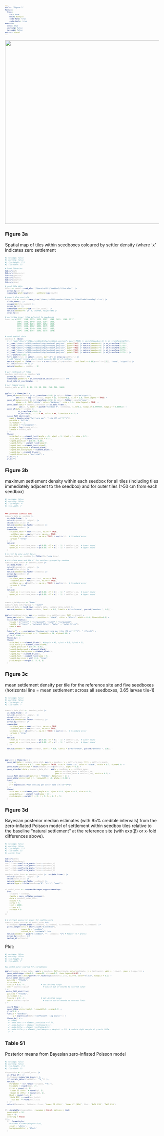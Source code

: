```yaml
---
title: "Figure 3"
format:
  html:
    toc: true
    math: mathjax
    code-fold: true
    code-tools: true
execute:
  echo: true
  warning: false
  message: false
editor: visual
---
```


::: cell
```{=html}
<style>
  code, pre {
    font-size: 65%;
    color:darkgrey;
  }
</style>
```
:::

![](images/clipboard-324896622.png){width="600"}

### Figure 3a

Spatial map of tiles within seedboxes coloured by settler density (where ‘x’ indicates zero settlement

```r
#| message: false
#| warning: false
#| fig-height: 7.5
#| fig-width: 11

# load libraries
library(sf)
library(tidyverse)
library(janitor)
library(readxl)
library(leaflet)
library(brms)

# read tile data
tiles <- readxl::read_xlsx("/Users/rof011/seedbox2/tiles.xlsx") |>
  group_by(id) |> 
  summarise(plot=mean(plot), settlers=sum(count)) 

# import slrp controls
tiles_slrp <- readxl::read_xlsx("/Users/rof011/seedbox2/data_SetTilesSlowReleaseExp3.xlsx") |>
  clean_names() |> 
  rename(id=tile_number) |> 
  group_by(id) |> 
  summarise(settlers=sum(settler_count)) |> 
  mutate(seedbox=0) |>  #, dsm=NA, height=NA) |> 
  drop_na(id)

# vectorise inner tiles adjacent to seedboxes
inner <- c(1217, 1268, 1253, 1121, 1207, 1240, 1021, 1291, 1217,
           1084, 1039, 1040, 1213, 1254, 1029, 
           1099, 1034, 1284, 1027, 1252, 1056, 
           1073, 1086, 1002, 1005, 1179, 1047,
           1187, 1104, 1149, 1130, 1197, 1127,
           1194, 1193, 1107, 1191, 1175, 1178)


# read spatial data
seedbox <- rbind(
  # st_read("/Users/rof011/seedbox2/shp/Seedbox1.geojson", quiet=TRUE) |> mutate(seedbox=1) |> st_transform(32755),
  st_read("/Users/rof011/seedbox2/shp/Seedbox2.geojson", quiet=TRUE) |> mutate(seedbox=2) |> st_transform(32755),
  st_read("/Users/rof011/seedbox2/shp/Seedbox3.geojson", quiet=TRUE) |> mutate(seedbox=3) |> st_transform(32755),
  st_read("/Users/rof011/seedbox2/shp/Seedbox4.geojson", quiet=TRUE) |> mutate(seedbox=4) |> st_transform(32755),
  st_read("/Users/rof011/seedbox2/shp/Seedbox5.geojson", quiet=TRUE) |> mutate(seedbox=5) |> st_transform(32755),
  st_read("/Users/rof011/seedbox2/shp/Seedbox6.geojson", quiet=TRUE) |> mutate(seedbox=6) |> st_transform(32755)) |> 
  st_transform(4326) |> 
  left_join(tiles |> select(-plot), by="id") |> drop_na(settlers) |> 
  # add "signal" binary where count exceeds 80% CI of controls
  mutate(signal = ifelse(settlers < t.test(tiles_slrp$settlers, conf.level = 0.80)$conf.int[[2]], "none", "signal")) |> 
  filter(!seedbox == 1) |> 
  mutate(seedbox = seedbox - 1)


# get centroids of tiles
seedbox_centroids <- seedbox %>%
  group_by(seedbox) %>%
  summarize(geometry = st_centroid(st_union(geometry))) %>%  
  bind_cols(st_coordinates(.))

# set legend scale
breaks_vals <- c(2, 5, 10, 20, 50, 100, 250, 500, 1000)


ggplot() + theme_bw() +
  geom_sf(data=seedbox |> st_transform(4326) |> dplyr::filter(signal=="signal"), 
          aes(fill = log(settlers)), shape = 21, stroke=0.1, size = 1.8, show.legend = TRUE) +
  geom_sf(data=seedbox |> st_transform(4326) |> dplyr::filter(signal=="none"), 
          shape = 4, fill="white", color="darkgrey", size = 1.6, show.legend = TRUE) +
  geom_label(data = seedbox_centroids |> as.data.frame(), 
             aes(X, Y, label = paste0("Seedbox #", seedbox)), size=3.2, nudge_x=-0.000084, nudge_y = 0.000022) +
  geom_sf(data = seedbox |> 
            st_transform(4326) |> 
            st_buffer(8), fill = NA, color = NA, linewidth = 0.5) +
  scale_fill_distiller(
    name = bquote(atop("Settlers per", "tile (75 cm"^2*")")),
    palette = "RdYlBu",
    direction = -1,
    na.value = "transparent",
    breaks = log(breaks_vals),
    labels = breaks_vals
  ) +
  theme(
    axis.text.x = element_text(angle = 45, vjust = 1, hjust = 1, size = 6.5),
    axis.text.y = element_text(size = 6.5),
    legend.position = c(0.85, 0.35),
    legend.title = element_text(size=7),
    legend.text = element_text(size=5),
    legend.background = element_blank(),
    legend.box.background = element_blank(),
    legend.key = element_blank(),
    legend.direction = "vertical") + 
  xlab("") + 
  ylab("")
```

### Figure 3b

maximum settlement density within each seedbox for all tiles (including tiles immediately adjacent to the seedbox) and for outer tiles (\>50 cm from each seedbox)

```r
#| message: false
#| warning: false
#| fig-height: 4
#| fig-width: 7



### generate summary data
summary_data <- seedbox |>
  as.data.frame() |> 
  select(-geometry, -signal) |> 
  rbind(tiles_slrp) |> 
  mutate(seedbox=as.factor(seedbox)) |> 
  group_by(seedbox) |>
  summarise(
    settlers_mean = mean(settlers, na.rm = TRUE),
     settlers_max = max(settlers, na.rm = TRUE),
    settlers_se = sd(settlers, na.rm = TRUE) / sqrt(n()),  # Standard error
    .groups = "drop"
  ) |>
  mutate(
    lower_ci = settlers_mean - qt(0.80, df = n() - 1) * settlers_se,  # Lower bound
    upper_ci = settlers_mean + qt(0.80, df = n() - 1) * settlers_se   # Upper bound
  )

# filter to only outer tiles
seedbox_outer <- seedbox |> filter(!id %in% inner)

# Calculate mean and 95% CI for settlers grouped by seedbox
summary_data_outer <- seedbox_outer |>
  as.data.frame() |> 
  select(-geometry, -signal) |> 
  rbind(tiles_slrp) |> 
  mutate(seedbox=as.factor(seedbox)) |> 
  group_by(seedbox) |>
  summarise(
    settlers_mean = mean(settlers, na.rm = TRUE),
     settlers_max = max(settlers, na.rm = TRUE),
    settlers_se = sd(settlers, na.rm = TRUE) / sqrt(n()),  # Standard error
    .groups = "drop"
  ) |>
  mutate(
    lower_ci = settlers_mean - qt(0.80, df = n() - 1) * settlers_se,  # Lower bound
    upper_ci = settlers_mean + qt(0.80, df = n() - 1) * settlers_se   # Upper bound
  ) 


summary_data$group <- "inner"
summary_data_outer$group <- "outer"
combined_data <- bind_rows(summary_data, summary_data_outer) |>
  mutate(seedbox = factor(seedbox, levels = 0:5, labels = c("reference", paste0("seedbox ", 1:5))))


ggplot(combined_data, aes(x = seedbox, y = settlers_max, fill = group)) +
  geom_bar(stat = "identity", position = "stack", color = "black", width = 0.6, linewidth=0.3) +
  scale_fill_manual(
    values = c("inner" = "turquoise4", "outer" = "turquoise3"),
    labels = c("inner" = "Adjacent tiles", "outer" = "outer tiles"),
    name = NULL
  ) +
  labs(x="", y = expression("Maximum settlers per tile (75 cm"^2*")"), " (75cm2)") +
    geom_vline(xintercept = 1, linewidth = 14, alpha=0.06) +
  ylim(0, 1200) +
  theme_bw() +
  theme(
    axis.text.x = element_blank(), #(angle = 45, vjust = 0.9, hjust = 1),
    axis.title.y = element_text(size=8),
    legend.position = c(0.30, 0.92),
    legend.background = element_blank(),
    legend.box.background = element_blank(),
    legend.key = element_blank(),
    legend.text = element_text(size = 6), 
    legend.key.size = unit(0.6, "lines"),
    plot.margin = margin(5, 5, 0, 5)
  )


```

### Figure 3c

mean settlement density per tile for the reference site and five seedboxes (horizontal line = mean settlement across all seedboxes, 3.65 larvae tile-1)

```r
#| message: false
#| warning: false
#| fig-height: 4
#| fig-width: 7


summary_data_plot <-  seedbox_outer |>
  as.data.frame() |> 
  select(-geometry, -signal) |> 
  rbind(tiles_slrp) |> 
  mutate(seedbox=as.factor(seedbox)) |> 
  group_by(seedbox) |>
  summarise(
    settlers_mean = mean(settlers, na.rm = TRUE),
     settlers_max = max(settlers, na.rm = TRUE),
    settlers_se = sd(settlers, na.rm = TRUE) / sqrt(n()),  # Standard error
    .groups = "drop"
  ) |>
  mutate(
    lower_ci = settlers_mean - qt(0.80, df = n() - 1) * settlers_se,  # Lower bound
    upper_ci = settlers_mean + qt(0.80, df = n() - 1) * settlers_se   # Upper bound
  ) |> 

  mutate(seedbox = factor(seedbox, levels = 0:6, labels = c("Reference", paste0("Seedbox ", 1:6))))





ggplot() + theme_bw() +
  geom_bar(data = summary_data_plot, aes(x = seedbox, y = settlers_mean, fill = settlers_mean), 
           linewidth = 0.3, show.legend = FALSE, stat = "identity", color = "black", width = 0.7, alpha=0.9) +
  geom_hline(yintercept = mean(seedbox_outer$settlers), alpha = 0.3) +
  geom_errorbar(data = summary_data_plot, aes(x = seedbox, y = settlers_mean, 
                                              ymin = settlers_mean - settlers_se, 
                                              ymax = settlers_mean + settlers_se), width = 0.2) +
  scale_fill_distiller(palette = "YlGnBu", direction = 1) +
  geom_vline(xintercept = 1, linewidth = 14, alpha = 0.06) +
  labs(
    x = "", 
    y = expression("Mean density per outer tile (75 cm"^2*")")
  ) +
  theme(
    axis.text.x = element_text(angle = 0, vjust = 0.9, hjust = 0.5, size = 4.5),
    axis.title.y = element_text(size = 8),
    plot.margin = margin(t = 0, r = 5, b = 5, l = 5)
  )

```

### Figure 3d

Bayesian posterior median estimates (with 95% credible intervals) from the zero-inflated Poisson model of settlement within seedbox tiles relative to the baseline “natural settlement” at the reference site (with exp(β) or x-fold differences above).

```r
#| message: false
#| warning: false
#| fig-height: 7.5
#| fig-width: 11
#| cache: true


library(brms)
library(tidybayes)
conflicted::conflicts_prefer(brms::dstudent_t)
conflicted::conflicts_prefer(brms::pstudent_t)
conflicted::conflicts_prefer(brms::qstudent_t)
conflicted::conflicts_prefer(brms::rstudent_t)

seedbox_outer_brms <- seedbox_outer |>  as.data.frame() |> 
  select(-geometry, -signal) |> 
  rbind(tiles_slrp) |> 
  mutate(seedbox=as.factor(seedbox)) |> 
  mutate(type = ifelse(seedbox=="0", "ctrl", "seed"))


zi_model_outer <- suppressMessages(suppressWarnings(
  brm(
    settlers ~ seedbox,
    family = zero_inflated_poisson(),
    data = seedbox_outer_brms,
    chains = 4,
    cores = 4,
    iter = 2000,
    silent = 2,
    refresh = 0
  )
))


# # Extract posterior draws for coefficients
summary_draws_outer<- zi_model_outer %>%
  tidybayes::spread_draws(b_seedbox1, b_seedbox2, b_seedbox3, b_seedbox4, b_seedbox5) |>
  pivot_longer(cols = starts_with("b_seedbox"),
               names_to = "seedbox",
               values_to = "estimate") %>%
  mutate(seedbox = gsub("b_seedbox", "", seedbox)) %>% # Remove "b_" prefix
  group_by(seedbox) %>%
  median_qi(estimate)


```

Plot:

```r
#| message: false
#| warning: false
#| fig-height: 5
#| fig-width: 7


#zi_model_outer_nogroup %>% variables()

ggplot(summary_draws_outer, aes(x = seedbox, fill=estimate, color=estimate, y = (estimate), ymin = (.lower), ymax = (.upper))) +
  geom_pointrange(size=0.8, shape=21, stroke=0.5, show.legend=FALSE) +
  geom_text(aes(label=paste0("x",round(exp(estimate),1))), size=3, color="black", nudge_x = 0.2) +
 scale_color_distiller(
  palette = "YlGnBu",
  direction = 1,
  limits = c(0, 4),              # set desired range
  oob = scales::squish             # squish out-of-bounds to nearest limit
) +
 scale_fill_distiller(
  palette = "YlGnBu",
  direction = 1,
  limits = c(0, 4),              # set desired range
  oob = scales::squish             # squish out-of-bounds to nearest limit
) +

  coord_flip() +
  geom_hline(yintercept=1, linewidth=1, alpha=0.3) +
  ylim(0,6) +
  labs(x = "Seedbox",
       y = expression(beta~"coefficient (log scale)")) +
  theme_bw() # + 
   # theme(
   #  axis.text.x = element_text(size = 6.5),
   #  axis.text.y = element_text(size=6.5),
   #  axis.title = element_text(size=6.5),
   #  axis.title.y = element_text(margin = margin(r = 5))  # reduce right margin of y-axis title
   #  )


```

### Table S1

Posterior means from Bayesian zero-inflated Poisson model

```r
#| message: false
#| warning: false
#| fig-height: 7.5
#| fig-width: 11

diagnostics <- zi_model_outer |>
  as_draws_df() |>
  tidybayes::summarise_draws() |>
  filter(str_detect(variable, "^b_")) |>
  mutate(
    Parameter = str_remove(variable, "^b_"),
    Estimate = round(mean, 2),
    Error = round(sd, 2),
    `Lower CI (95%)` = round(q5, 2),
    `Upper CI (95%)` = round(q95, 2),
    Rhat = round(rhat, 2),
    `Bulk ESS` = round(ess_bulk),
    `Tail ESS` = round(ess_tail)
  ) |>
  select(Parameter, Estimate, Error, `Lower CI (95%)`, `Upper CI (95%)`, Rhat, `Bulk ESS`, `Tail ESS`)


DT::datatable(diagnostics, rownames = FALSE, options = list(
  pageLength = 10,
  dom = 't',
  ordering = FALSE
))|>
  DT::formatStyle(
    #columns = names(diagnostics),
    color = 'white',
    backgroundColor = 'black'
  )

```
